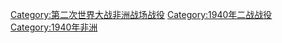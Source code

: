 [[Category:第二次世界大战非洲战场战役|Category:第二次世界大战非洲战场战役]]
[[Category:1940年二战战役|Category:1940年二战战役]]
[[Category:1940年非洲|Category:1940年非洲]]